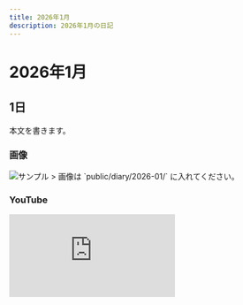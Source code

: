 ```yaml
---
title: 2026年1月
description: 2026年1月の日記
---
```


# 2026年1月

## 1日
本文を書きます。

### 画像
<img src="/diary/2026-01/sample.jpg" alt="サンプル" />
> 画像は `public/diary/2026-01/` に入れてください。

### YouTube
<div style={{position:'relative', paddingTop:'56.25%'}}>
  <iframe
    src="https://www.youtube.com/embed/VIDEO_ID"
    title="2026年1月の動画"
    style={{position:'absolute', inset:0, width:'100%', height:'100%'}}
    frameBorder="0"
    allow="accelerometer; autoplay; clipboard-write; encrypted-media; gyroscope; picture-in-picture; web-share"
    allowFullScreen
  />
</div>
